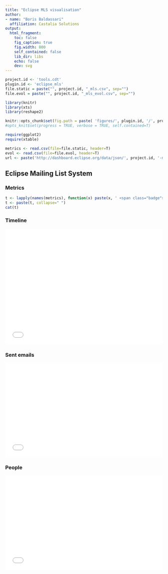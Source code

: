 ```yaml
---
title: "Eclipse MLS visualisation"
author:
- name: "Boris Baldassari"
  affiliation: Castalia Solutions
output:
  html_fragment:
    toc: false
    fig_caption: true
    fig.width: 800
    self_contained: false
    lib_dir: libs
    echo: false
    dev: svg
---
```


```r
project.id <- 'tools.cdt'
plugin.id <- 'eclipse_mls'
file.static = paste("", project.id, "_mls.csv", sep="")
file.evol = paste("", project.id, "_mls_evol.csv", sep="")

library(knitr)
library(xts)
library(reshape2)

knitr::opts_chunk$set(fig.path = paste( 'figures/', plugin.id, '/', project.id, '/', sep=""))
#opts_knit$set(progress = TRUE, verbose = TRUE, self.contained=T)

require(ggplot2)
require(xtable)

metrics <- read.csv(file=file.static, header=T)
evol <- read.csv(file=file.evol, header=T)
url <- paste('http://dashboard.eclipse.org/data/json/', project.id, '-mls-prj-static.json', sep='');
```

## Eclipse Mailing List System

### Metrics

<p>
```r
t <- lapply(names(metrics), function(x) paste(x, ' <span class="badge">', metrics[[x]], '</span>, ', sep=''))
t <- paste(t, collapse=" ")
cat(t)
```
</p>

### Timeline

<iframe src="/projects/figures/eclipse_mls/`r project.id`/mls_evol_summary.html" frameborder="0" style="width: 100%; height: 370px"></iframe>

### Sent emails

<div class="row">
<div class="col-md-12">
<iframe src="/projects/figures/eclipse_mls/`r project.id`/mls_evol_sent.html" frameborder="0" style="width: 100%; height: 300px"></iframe>
</div></div>

### People

<iframe src="/projects/figures/eclipse_mls/`r project.id`/mls_evol_people.html" frameborder="0" style="width: 100%; height: 300px"></iframe>

